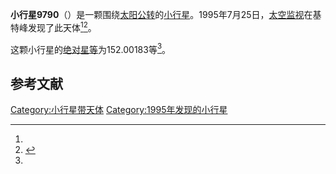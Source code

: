 {{Infobox planet
| bgcolour = #FFFFC0
| name = 9790
| symbol = 
| image = 
| caption = 
| discovery = yes
| discovery_ref = 
| discoverer = [[太空监视|太空监视]]
| discovery_site = [[基特峰|基特峰]] 
| discovered = 1995年7月25日
| designations = yes
| mp_name = 
| named_after = 
| alt_names = 1995 OK8/ 1987 WY1 / 1996 TG57
| mp_category = [[特洛伊小行星|特洛伊小行星]]
| orbit_ref = <ref name="a">[http://ssd.jpl.nasa.gov/sbdb.cgi?sstr=9790 9790] {{Wayback|url=http://ssd.jpl.nasa.gov/sbdb.cgi?sstr=9790 |date=20210717065744 }}，小行星數據庫瀏覽器（JPL Small-Body Database Browser）－[[美国国家航空航天局|美国国家航空航天局]]喷气推进实验室</ref>
| epoch = 2456400.5 (2013年4月18日更新)
| aphelion = {{convert|5.5412171|AU|km|3|abbr=on|lk=out}}
| perihelion = {{convert|4.9695801|AU|km|3|abbr=on}}
| semimajor = {{convert|5.2553986|AU|km|3|abbr=on}}
| eccentricity = 0.0543857
| period = 4400.549775 [[日|日]]<br />12.05[[儒略年|儒略年]]
| avg_speed = 
| inclination = 5.91352
| asc_node = 231.21162
| mean_anomaly = 
| arg_peri = 152.00183
| satellites = 
| physical_characteristics = yes
| dimensions = 
| mass = 
| density = 
| surface_grav = 
| escape_velocity = 
| sidereal_day = 
| axial_tilt = 
| pole_ecliptic_lat = 
| pole_ecliptic_lon = 
| albedo = 
| temperatures= 
| temp_name1 = 
| mean_temp_1 = 
| max_temp_1 = 
| temp_name2 = 
| max_temp_2 = 
| spectral_type = 
| abs_magnitude = 152.00183
}}

'''小行星9790'''（{{lang-en|9790}}）是一颗围绕[[太阳|太阳]][[公转|公转]]的[[小行星|小行星]]。1995年7月25日，[[太空监视|太空监视]]在基特峰发现了此天体<ref name="a" /><ref>{{cite news|title=小行星列表|url=http://cfa-www.harvard.edu/iau/lists/NumberedMPs.txt|accessdate=2013-07-08|newspaper=哈佛大学|archive-date=2008-05-17|archive-url=https://web.archive.org/web/20080517010638/http://cfa-www.harvard.edu/iau/lists/NumberedMPs.txt|dead-url=no}}</ref>。

这颗小行星的[[绝对星等|绝对星等]]为152.00183等<ref name="a" />。

==参考文献==
{{reflist}}
{{Minor Planet Number|[[小行星9789|小行星9789]]|[[小行星9791|小行星9791]]}}

{{小天体}}

[[Category:小行星带天体|Category:小行星带天体]]
[[Category:1995年发现的小行星|Category:1995年发现的小行星]]

{{asteroid-stub}}